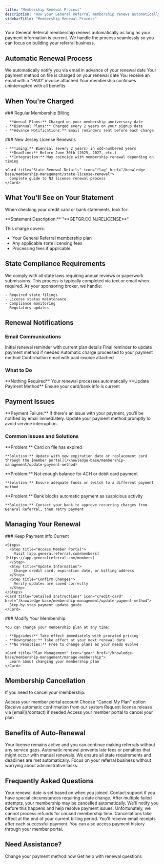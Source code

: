 ```yaml
---
title: "Membership Renewal Process"
description: "How your General Referral membership renews automatically and what to expect"
sidebarTitle: "Membership Renewal Process"
---
```


Your General Referral membership renews automatically as long as your payment information is current. We handle the process seamlessly so you can focus on building your referral business.

## Automatic Renewal Process

<Steps>
  <Step title="Advance Notice">
    We automatically notify you via email in advance of your renewal date
  </Step>
  <Step title="Automatic Charge">
    Your payment method on file is charged on your renewal date
  </Step>
  <Step title="Confirmation">
    You receive an email with a "PAID" invoice attached
  </Step>
  <Step title="Continued Access">
    Your membership continues uninterrupted with all benefits
  </Step>
</Steps>

## When You're Charged

<Tabs>
  <Tab title="Membership Renewals">
    ### Regular Membership Billing

    - **Annual Plans:** Charged on your membership anniversary date
    - **Biannual Plans:** Charged every 2 years on your signup date
    - **Advance Notifications:** Email reminders sent before each charge
  </Tab>
  <Tab title="State Renewals">
    ### New Jersey License Renewals

    - **Timing:** Biennial (every 2 years) in odd-numbered years
    - **Deadline:** Before June 30th (2025, 2027, etc.)
    - **Integration:** May coincide with membership renewal depending on timing

    <Card title="State Renewal Details" icon="flag" href="/knowledge-base/membership-management/state-license-renewal">
      Complete guide to NJ license renewal process
    </Card>
  </Tab>
</Tabs>

## What You'll See on Your Statement

When checking your credit card or bank statements, look for:

<Info>
  **Statement Description:** "**GETGR.CO NJRELICENSE**"
</Info>

This charge covers:

- Your General Referral membership plan
- Any applicable state licensing fees
- Processing fees if applicable

## State Compliance Requirements

<AccordionGroup>
  <Accordion title="Annual Reviews">
    We comply with all state laws requiring annual reviews or paperwork submissions. This process is typically completed via text or email when required.
  </Accordion>
  <Accordion title="License Maintenance">
    As your sponsoring broker, we handle:

    - Required state filings
    - License status maintenance
    - Compliance monitoring
    - Regulatory updates
  </Accordion>
</AccordionGroup>

## Renewal Notifications

### Email Communications

<Timeline>
  <TimelineItem title="30 Days Before" icon="envelope">
    Initial renewal reminder with current plan details
  </TimelineItem>

  <TimelineItem title="7 Days Before" icon="envelope-open">
    Final reminder to update payment method if needed
  </TimelineItem>

  <TimelineItem title="Renewal Date" icon="credit-card">
    Automatic charge processed to your payment method
  </TimelineItem>

  <TimelineItem title="After Payment" icon="check-circle">
    Confirmation email with paid invoice attached
  </TimelineItem>
</Timeline>

### What to Do

<CardGroup cols={2}>
  <Card title="Payment Current" icon="check">
    **Nothing Required**
    Your renewal processes automatically
  </Card>
  <Card title="Update Needed" icon="edit">
    **Update Payment Method**
    Ensure your card/bank info is current
  </Card>
</CardGroup>

## Payment Issues

<Warning>
  **Payment Failure:** If there's an issue with your payment, you'll be notified by email immediately. Update your payment method promptly to avoid service interruption.
</Warning>

### Common Issues and Solutions

<AccordionGroup>
  <Accordion title="Expired Credit Card">
    **Problem:** Card on file has expired

    **Solution:** Update with new expiration date or replacement card through the [member portal](/knowledge-base/membership-management/update-payment-method)
  </Accordion>
  <Accordion title="Insufficient Funds">
    **Problem:** Not enough balance for ACH or debit card payment

    **Solution:** Ensure adequate funds or switch to a different payment method
  </Accordion>
  <Accordion title="Bank Security Hold">
    **Problem:** Bank blocks automatic payment as suspicious activity

    **Solution:** Contact your bank to approve recurring charges from General Referral, then retry payment
  </Accordion>
</AccordionGroup>

## Managing Your Renewal

<Tabs>
  <Tab title="Update Payment Method">
    ### Keep Payment Info Current

    <Steps>
      <Step title="Access Member Portal">
        Visit [app.generalreferral.com/members](https://app.generalreferral.com/members)
      </Step>
      <Step title="Update Information">
        Change credit card, expiration date, or billing address
      </Step>
      <Step title="Confirm Changes">
        Verify updates are saved correctly
      </Step>
    </Steps>
    <Card title="Detailed Instructions" icon="credit-card" href="/knowledge-base/membership-management/update-payment-method">
      Step-by-step payment update guide
    </Card>
  </Tab>
  <Tab title="Change Plans">
    ### Modify Your Membership

    You can change your membership plan at any time:

    - **Upgrades:** Take effect immediately with prorated pricing
    - **Downgrades:** Take effect at your next renewal date
    - **No Penalties:** Free to change plans as your needs evolve

    <Card title="Plan Management" icon="gear" href="/knowledge-base/membership-management/manage-membership">
      Learn about changing your membership plan
    </Card>
  </Tab>
</Tabs>

## Membership Cancellation

If you need to cancel your membership:

<Steps>
  <Step title="Log Into Portal">
    Access your member portal account
  </Step>
  <Step title="Select Cancel">
    Choose "Cancel My Plan" option
  </Step>
  <Step title="Confirmation">
    Receive automatic confirmation from our system
  </Step>
  <Step title="License Release">
    Request license release via [email](/contact) if needed
  </Step>
</Steps>

<Card title="Member Portal" icon="user" href="https://app.generalreferral.com/members">
  Access your member portal to cancel your plan
</Card>

## Benefits of Auto-Renewal

<AccordionGroup>
  <Accordion title="Uninterrupted Service">
    Your license remains active and you can continue making referrals without any service gaps.
  </Accordion>
  <Accordion title="No Late Fees">
    Automatic renewal prevents late fees or penalties that might occur with manual renewals.
  </Accordion>
  <Accordion title="Compliance Maintained">
    We ensure all state requirements and deadlines are met automatically.
  </Accordion>
  <Accordion title="Peace of Mind">
    Focus on your referral business without worrying about administrative tasks.
  </Accordion>
</AccordionGroup>

## Frequently Asked Questions

<AccordionGroup>
  <Accordion title="Can I change my renewal date?">
    Your renewal date is set based on when you joined. Contact support if you have special circumstances requiring a date change.
  </Accordion>
  <Accordion title="What happens if my payment fails multiple times?">
    After multiple failed attempts, your membership may be cancelled automatically. We'll notify you before this happens and help resolve payment issues.
  </Accordion>
  <Accordion title="Do I get refunds for unused time if I cancel?">
    Unfortunately, we cannot process refunds for unused membership time. Cancellations take effect at the end of your current billing period.
  </Accordion>
  <Accordion title="How do I get receipts for my payments?">
    You'll receive email receipts after each successful payment. You can also access payment history through your member portal.
  </Accordion>
</AccordionGroup>

## Need Assistance?

<CardGroup cols={2}>
  <Card title="Update Payment" icon="credit-card" href="/knowledge-base/membership-management/update-payment-method">
    Change your payment method now
  </Card>
  <Card title="Contact Support" icon="headset" href="https://app.generalreferral.com/contact">
    Get help with renewal questions
  </Card>
</CardGroup>